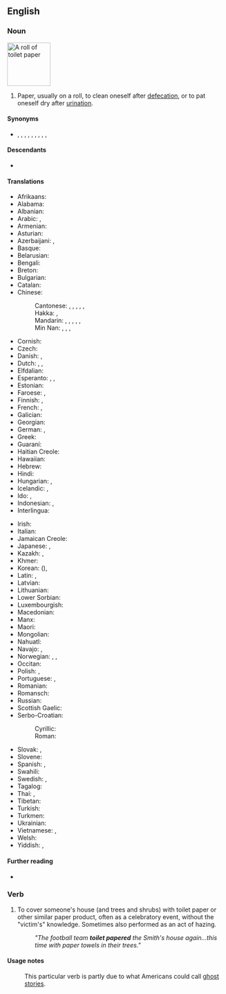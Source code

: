 {{also|toilet-paper}}
==English==

===Noun===
[[File:A Roll of Toilet Paper.JPG|thumb|100px|A roll of toilet paper]]
{{en-noun|-|s}}

# Paper, usually on a roll, to clean oneself after [[defecation]], or to pat oneself dry after [[urination]].

====Synonyms====
* {{l|en|TP}}, {{l|en|toilet roll}}, {{l|en|toilet tissue}}, {{l|en|bathroom tissue}}, {{l|en|bog paper}}, {{l|en|bog roll}}, {{l|en|lavvy paper}}, {{qualifier|British|mildly vulgar}}, {{l|en|loo roll}} {{qualifier|British|informal}}, {{l|en|loo paper}} {{qualifier|British|informal}}

====Descendants====
* {{desc|ja|-|bor=1}} {{ja-r|トイレット ペーパー}}

====Translations====
{{trans-top|paper to clean oneself after defecation or urination}}
* Afrikaans: {{t|af|toiletpapier}}
* Alabama: {{t|akz|iskihka}}
* Albanian: {{t|sq|letër higjienike}}
* Arabic: {{t|ar|وَرَق اَلْمِرْحَاض|m}}, {{t|ar|وَرَق اَلْحَمَّام|m}}
* Armenian: {{t|hy|զուգարանի թուղթ}}
* Asturian: {{t|ast|papel hixénicu|m}}
* Azerbaijani: {{t|az|ayaqyolu kağızı}}, {{t|az|tualet kağızı}}
* Basque: {{t|eu|komuneko paper}}
* Belarusian: {{t|be|туале́тная папе́ра|f}}
* Bengali: {{t|bn|টয়লেট পেপার}}
* Breton: {{t|br|paper-privezioù|m}}
* Bulgarian: {{t|bg|тоале́тна харти́я|f}}
* Catalan: {{t+|ca|paper higiènic|m}}
* Chinese:
*: Cantonese: {{t+|yue|廁紙}}, {{t|yue|厕纸|tr=ci3 zi2}}, {{t|yue|衛生紙}}, {{t|yue|卫生纸|tr=wai6 sang1 zi2}}, {{t|yue|草紙|sc=Hani}}, {{t|yue|草纸|tr=cou2 zi2|sc=Hani}}
*: Hakka: {{t|hak|衛生紙}}, {{t|hak|卫生纸|tr=vi-sên-chṳ́}}
*: Mandarin: {{t+|cmn|衛生紙|sc=Hani}}, {{t+|cmn|卫生纸|tr=wèishēngzhǐ|sc=Hani}}, {{t+|cmn|手紙|sc=Hani}}, {{t+|cmn|手纸|tr=shǒuzhǐ|sc=Hani}}, {{t+|cmn|廁紙|sc=Hani}}, {{t|cmn|厕纸|tr=cèzhǐ|sc=Hani}}
*: Min Nan: {{t+|nan|衛生紙}}, {{t|nan|卫生纸|tr=ōe-seng-chóa}}, {{t+|nan|綿仔紙}}, {{t|nan|绵仔纸|tr=mî-á-chóa}}
* Cornish: {{t|kw|paper privedhyow}}
* Czech: {{t|cs|toaletní papír|m}}
* Danish: {{t+|da|toiletpapir|n}}, {{t+|da|wc-papir|n}}
* Dutch: {{t+|nl|wc-papier|n}}, {{t+|nl|toiletpapier|n}}, {{t+|nl|wc-rol|m}}
* Elfdalian: {{t|ovd|skalauspapir|n}}
* Esperanto: {{t|eo|klozeta papero}}, {{t|eo|neceseja papero}}, {{t|eo|klozetpapero}}
* Estonian: {{t|et|tualettpaber}}
* Faroese: {{t|fo|skoynisoppur|m}}, {{t|fo|vesipappír|n}}
* Finnish: {{t+|fi|vessapaperi}}, {{t|fi|wc-paperi}}
* French: {{t+|fr|papier toilette|m}}, {{t+|fr|papier hygiénique|m}}
* Galician: {{t|gl|papel hixiénico|m}}
* Georgian: {{t|ka|ტუალეტი ქაღალდი}}
* German: {{t+|de|Toilettenpapier|n}}, {{t+|de|Klopapier|n}}
* Greek: {{t+|el|χαρτί υγείας|n}}
* Guaraní: {{t|gn|kuatia ñepyndýi}}
* Haitian Creole: {{t|ht|papye ijyenik}}
* Hawaiian: {{t|haw|hāleu}}
* Hebrew: {{t+|he|נְיַר טוֹאָלֵט}}
* Hindi: {{t|hi|टॉयलेट पेपर}}
* Hungarian: {{t+|hu|toalettpapír}}, {{t|hu|vécépapír}}
* Icelandic: {{t|is|klósettpappír|m}}, {{t|is|salernispappír|m}}
* Ido: {{t|io|papero higienala}}, {{t|io|sedopapero}}
* Indonesian: {{t|id|tisu toilet}}, {{t+|id|kertas toilet}}
* Interlingua: {{t|ia|papiro hygienic}}
{{trans-mid}}
* Irish: {{t|ga|páipéar leithris|m}}
* Italian: {{t|it|carta igienica|f}}
* Jamaican Creole: {{t|jam|rassclaat}}
* Japanese: {{t|ja|ちり紙|tr=ちりがみ, chirigami}}, {{t+|ja|トイレットペーパー|tr=toiretto pēpā}}
* Kazakh: {{t|kk|әжетхана қағазы}}, {{t|kk|dárethana qaǵazy}}
* Khmer: {{t|km|ក្រដាសបង្គន់|tr=krɑdaah bɑngkʊən|sc=Khmr}}
* Korean: {{t+|ko|화장지}} ({{t+|ko|化粧紙}}), {{t+|ko|휴지}}
* Latin: {{t|la|charta purgatoria|f}}, {{t|la|anitergium|n}}
* Latvian: {{t|lv|tualetes papīrs|m}}
* Lithuanian: {{t|lt|tualetinis popierius|m}}
* Lower Sorbian: {{t|dsb|toaletowa papjera|f}}
* Luxembourgish: {{t|lb|Toilettëpabeier|m}}
* Macedonian: {{t|mk|тоале́тна ха́ртија|f}}
* Manx: {{t|gv|pabyr premmee}}
* Maori: {{t|mi|whēru}}
* Mongolian: {{t|mn|ариун цэврийн цаас}}
* Nahuatl: {{t|nah|cuitlamatl}}
* Navajo: {{t|nv|chąąʼ bee yildéhí}}, {{t|nv|naaltsoos bee ʼádítʼoodí}}
* Norwegian: {{t+|no|dopapir|n}}, {{t|no|toalettpapir|n}}, {{t|no|dorulle}}
* Occitan: {{t|oc|papièr igienic|m}}
* Polish: {{t+|pl|papier toaletowy|m}}, {{t+|pl|srajtaśma|f}} {{qualifier|colloquial, rude}}
* Portuguese: {{t+|pt|papel higiênico|m}} {{qualifier|Brazil}}, {{t+|pt|papel higiénico|m}} {{qualifier|Portugal}}
* Romanian: {{t|ro|hârtie igienică|f}}
* Romansch: {{t|rm|palpiri da tualetta|m}}
* Russian: {{t+|ru|туале́тная бума́га|f}}
* Scottish Gaelic: {{t|gd|pàipear suathaidh}}
* Serbo-Croatian:
*: Cyrillic: {{t|sh|тоалетни папир}}
*: Roman: {{t|sh|toaletni papir}}
* Slovak: {{t|sk|toaletný papier|m}}, {{qualifier|slang}} {{t|sk|hajzlpapír||m}}
* Slovene: {{t+|sl|toaletni papir|m}}
* Spanish: {{t+|es|papel higiénico|m}}, {{t+|es|confort|m}} {{qualifier|Chile<!-- - originally a registered trademark-->}}
* Swahili: {{t|sw|karatasi ya choo}}
* Swedish: {{t+|sv|toalettpapper|n}}, {{t+|sv|toapapper}}
* Tagalog: {{t|tl|pang-iwang}}
* Thai: {{t+|th|กระดาษชำระ}}, {{t|th|กระดาษทิชชู}}
* Tibetan: {{t|bo|གཙང་སྒྲའི་ཤོག་བུ|sc=Tibt}}
* Turkish: {{t+|tr|tuvalet kağıdı}}
* Turkmen: {{t|tk|hajathana kagyzy}}
* Ukrainian: {{t|uk|туале́тний папі́р|m}}
* Vietnamese: {{t+|vi|giấy vệ sinh}}, {{t|vi|giấy đi cầu}}
* Welsh: {{t+|cy|papur tŷ bach}}
* Yiddish: {{t|yi|בית־הכּסא פּאַפּיר|n|tr=beys-hakise papir}}, {{t|yi|אשר־יצר פּאַפּיר|n|tr=asher-yotser papir}}
{{trans-bottom}}

====Further reading====
* {{pedia|Toilet paper}}

===Verb===
{{en-verb}}

# {{lb|en|US}} To cover someone's house (and trees and shrubs) with toilet paper or other similar paper product, often as a celebratory event, without the "victim's" knowledge. Sometimes also performed as an act of hazing.
#: ''"The football team '''toilet papered''' the Smith's house again...this time with paper towels in their trees."''

====Usage notes====
: {{sense|US}} This particular verb is partly due to what Americans could call [[ghost story|ghost stories]].

{{c|en|Paper|WC}}